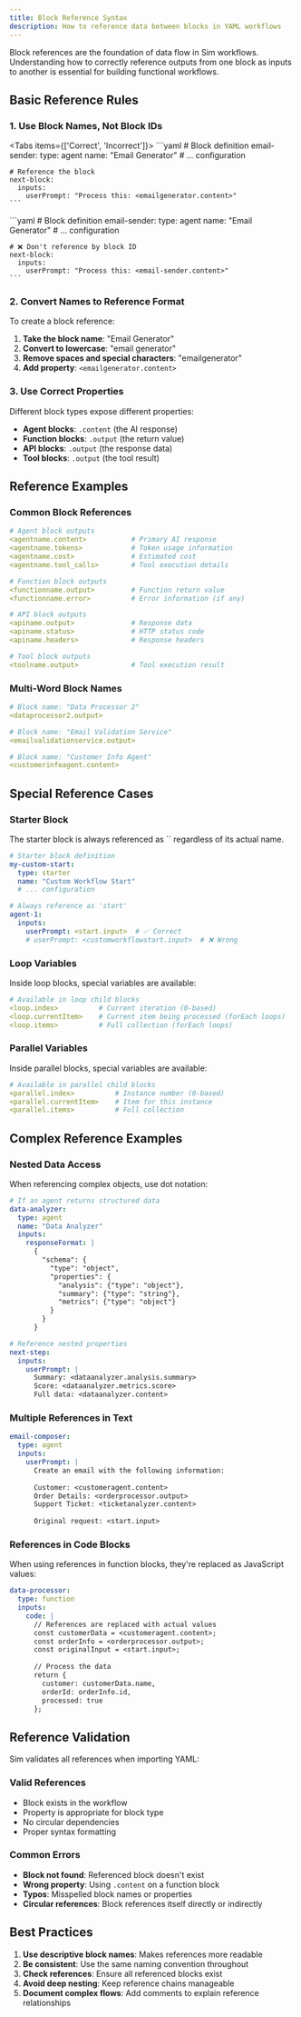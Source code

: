 ```yaml
---
title: Block Reference Syntax
description: How to reference data between blocks in YAML workflows
---
```



Block references are the foundation of data flow in Sim workflows. Understanding how to correctly reference outputs from one block as inputs to another is essential for building functional workflows.

## Basic Reference Rules

### 1. Use Block Names, Not Block IDs

<Tabs items={['Correct', 'Incorrect']}>
  <Tab>
    ```yaml
    # Block definition
    email-sender:
      type: agent
      name: "Email Generator"
      # ... configuration

    # Reference the block
    next-block:
      inputs:
        userPrompt: "Process this: <emailgenerator.content>"
    ```
  </Tab>
  <Tab>
    ```yaml
    # Block definition
    email-sender:
      type: agent
      name: "Email Generator"
      # ... configuration

    # ❌ Don't reference by block ID
    next-block:
      inputs:
        userPrompt: "Process this: <email-sender.content>"
    ```
  </Tab>
</Tabs>

### 2. Convert Names to Reference Format

To create a block reference:

1. **Take the block name**: "Email Generator"
2. **Convert to lowercase**: "email generator" 
3. **Remove spaces and special characters**: "emailgenerator"
4. **Add property**: `<emailgenerator.content>`

### 3. Use Correct Properties

Different block types expose different properties:

- **Agent blocks**: `.content` (the AI response)
- **Function blocks**: `.output` (the return value)
- **API blocks**: `.output` (the response data)
- **Tool blocks**: `.output` (the tool result)

## Reference Examples

### Common Block References

```yaml
# Agent block outputs
<agentname.content>           # Primary AI response
<agentname.tokens>            # Token usage information
<agentname.cost>              # Estimated cost
<agentname.tool_calls>        # Tool execution details

# Function block outputs  
<functionname.output>         # Function return value
<functionname.error>          # Error information (if any)

# API block outputs
<apiname.output>              # Response data
<apiname.status>              # HTTP status code
<apiname.headers>             # Response headers

# Tool block outputs
<toolname.output>             # Tool execution result
```

### Multi-Word Block Names

```yaml
# Block name: "Data Processor 2"
<dataprocessor2.output>

# Block name: "Email Validation Service"  
<emailvalidationservice.output>

# Block name: "Customer Info Agent"
<customerinfoagent.content>
```

## Special Reference Cases

### Starter Block

<Callout type="warning">
  The starter block is always referenced as `<start.input>` regardless of its actual name.
</Callout>

```yaml
# Starter block definition
my-custom-start:
  type: starter
  name: "Custom Workflow Start"
  # ... configuration

# Always reference as 'start'
agent-1:
  inputs:
    userPrompt: <start.input>  # ✅ Correct
    # userPrompt: <customworkflowstart.input>  # ❌ Wrong
```

### Loop Variables

Inside loop blocks, special variables are available:

```yaml
# Available in loop child blocks
<loop.index>          # Current iteration (0-based)
<loop.currentItem>    # Current item being processed (forEach loops)
<loop.items>          # Full collection (forEach loops)
```

### Parallel Variables

Inside parallel blocks, special variables are available:

```yaml
# Available in parallel child blocks
<parallel.index>          # Instance number (0-based)
<parallel.currentItem>    # Item for this instance
<parallel.items>          # Full collection
```

## Complex Reference Examples

### Nested Data Access

When referencing complex objects, use dot notation:

```yaml
# If an agent returns structured data
data-analyzer:
  type: agent
  name: "Data Analyzer"
  inputs:
    responseFormat: |
      {
        "schema": {
          "type": "object",
          "properties": {
            "analysis": {"type": "object"},
            "summary": {"type": "string"},
            "metrics": {"type": "object"}
          }
        }
      }

# Reference nested properties
next-step:
  inputs:
    userPrompt: |
      Summary: <dataanalyzer.analysis.summary>
      Score: <dataanalyzer.metrics.score>
      Full data: <dataanalyzer.content>
```

### Multiple References in Text

```yaml
email-composer:
  type: agent
  inputs:
    userPrompt: |
      Create an email with the following information:
      
      Customer: <customeragent.content>
      Order Details: <orderprocessor.output>
      Support Ticket: <ticketanalyzer.content>
      
      Original request: <start.input>
```

### References in Code Blocks

When using references in function blocks, they're replaced as JavaScript values:

```yaml
data-processor:
  type: function
  inputs:
    code: |
      // References are replaced with actual values
      const customerData = <customeragent.content>;
      const orderInfo = <orderprocessor.output>;
      const originalInput = <start.input>;
      
      // Process the data
      return {
        customer: customerData.name,
        orderId: orderInfo.id,
        processed: true
      };
```

## Reference Validation

Sim validates all references when importing YAML:

### Valid References
- Block exists in the workflow
- Property is appropriate for block type  
- No circular dependencies
- Proper syntax formatting

### Common Errors
- **Block not found**: Referenced block doesn't exist
- **Wrong property**: Using `.content` on a function block
- **Typos**: Misspelled block names or properties
- **Circular references**: Block references itself directly or indirectly

## Best Practices

1. **Use descriptive block names**: Makes references more readable
2. **Be consistent**: Use the same naming convention throughout
3. **Check references**: Ensure all referenced blocks exist
4. **Avoid deep nesting**: Keep reference chains manageable
5. **Document complex flows**: Add comments to explain reference relationships 